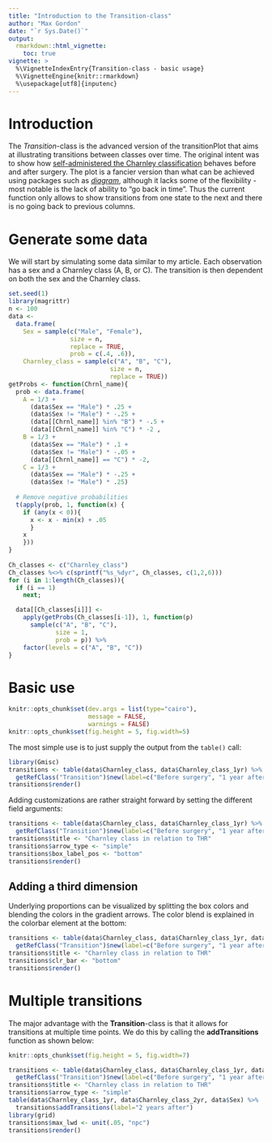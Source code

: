 ```yaml
---
title: "Introduction to the Transition-class"
author: "Max Gordon"
date: "`r Sys.Date()`"
output: 
  rmarkdown::html_vignette:
    toc: true
vignette: >
  %\VignetteIndexEntry{Transition-class - basic usage}
  %\VignetteEngine{knitr::rmarkdown}
  %\usepackage[utf8]{inputenc}
---
```


Introduction
============

The *Transition*-class is the advanced version of the transitionPlot that aims at illustrating transitions between classes over time. The original intent was to show how [self-administered the Charnley classification](http://informahealthcare.com/doi/full/10.3109/17453674.2014.931199) behaves before and after surgery. The plot is a fancier version than what can be achieved using packages such as [*diagram*](https://cran.r-project.org/web/packages/diagram/index.html), although it lacks some of the flexibility - most notable is the lack of ability to "go back in time". Thus the current function only allows to show transitions from one state to the next and there is no going back to previous columns.

Generate some data
==================


We will start by simulating some data similar to my article. Each observation has a sex and a Charnley class (A, B, or C). The transition is then dependent on both the sex and the Charnley class.

```r
set.seed(1)
library(magrittr)
n <- 100
data <- 
  data.frame(
    Sex = sample(c("Male", "Female"),
                 size = n,
                 replace = TRUE,
                 prob = c(.4, .6)),
    Charnley_class = sample(c("A", "B", "C"), 
                            size = n, 
                            replace = TRUE))
getProbs <- function(Chrnl_name){
  prob <- data.frame(
    A = 1/3 +
      (data$Sex == "Male") * .25 +
      (data$Sex != "Male") * -.25 +
      (data[[Chrnl_name]] %in% "B") * -.5 +
      (data[[Chrnl_name]] %in% "C") * -2 ,
    B = 1/3 +
      (data$Sex == "Male") * .1 + 
      (data$Sex != "Male") * -.05 +
      (data[[Chrnl_name]] == "C") * -2,
    C = 1/3 +
      (data$Sex == "Male") * -.25 +
      (data$Sex != "Male") * .25)
  
  # Remove negative probabilities
  t(apply(prob, 1, function(x) {
    if (any(x < 0)){
      x <- x - min(x) + .05
      }
    x
    }))
}
  
Ch_classes <- c("Charnley_class")
Ch_classes %<>% c(sprintf("%s_%dyr", Ch_classes, c(1,2,6)))
for (i in 1:length(Ch_classes)){
  if (i == 1)
    next;

  data[[Ch_classes[i]]] <- 
    apply(getProbs(Ch_classes[i-1]), 1, function(p)
      sample(c("A", "B", "C"), 
             size = 1, 
             prob = p)) %>%
    factor(levels = c("A", "B", "C"))
}
```

Basic use
=========
```r
knitr::opts_chunk$set(dev.args = list(type="cairo"), 
                      message = FALSE, 
                      warnings = FALSE)
knitr::opts_chunk$set(fig.height = 5, fig.width=5)
```

The most simple use is to just supply the output from the `table()` call:

```r
library(Gmisc)
transitions <- table(data$Charnley_class, data$Charnley_class_1yr) %>%
  getRefClass("Transition")$new(label=c("Before surgery", "1 year after"))
transitions$render()
```

Adding customizations are rather straight forward by setting the different field arguments:

```r
transitions <- table(data$Charnley_class, data$Charnley_class_1yr) %>%
  getRefClass("Transition")$new(label=c("Before surgery", "1 year after"))
transitions$title <- "Charnley class in relation to THR"
transitions$arrow_type <- "simple"
transitions$box_label_pos <- "bottom"
transitions$render()
```

## Adding a third dimension


Underlying proportions can be visualized by splitting the box colors and blending the colors in the gradient arrows. The color blend is explained in the colorbar element at the bottom:

```r
transitions <- table(data$Charnley_class, data$Charnley_class_1yr, data$Sex) %>%
  getRefClass("Transition")$new(label=c("Before surgery", "1 year after"))
transitions$title <- "Charnley class in relation to THR"
transitions$clr_bar <- "bottom"
transitions$render()
```

Multiple transitions
====================

The major advantage with the **Transition**-class is that it allows for transitions at multiple time points. We do this by calling the **addTransitions** function as shown below:

```r
knitr::opts_chunk$set(fig.height = 5, fig.width=7)
```

```r
transitions <- table(data$Charnley_class, data$Charnley_class_1yr, data$Sex) %>%
  getRefClass("Transition")$new(label=c("Before surgery", "1 year after"))
transitions$title <- "Charnley class in relation to THR"
transitions$arrow_type <- "simple"
table(data$Charnley_class_1yr, data$Charnley_class_2yr, data$Sex) %>%
  transitions$addTransitions(label="2 years after")
library(grid)
transitions$max_lwd <- unit(.05, "npc")
transitions$render()
```